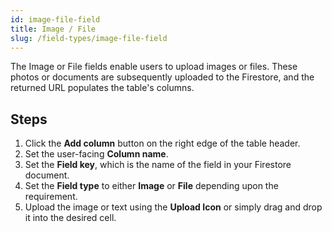 ```yaml
---
id: image-file-field
title: Image / File
slug: /field-types/image-file-field
---
```


The Image or File fields enable users to upload images or files. These photos or documents are subsequently 
uploaded to the Firestore, and the returned URL populates the table's columns.

## Steps

1. Click the **Add column** button on the right edge of the table header.
2. Set the user-facing **Column name**.
3. Set the **Field key**, which is the name of the field in your Firestore
   document.
4. Set the **Field type** to either **Image** or **File** depending upon the requirement.
5. Upload the image or text using the **Upload Icon** or simply drag and drop it into the desired cell.